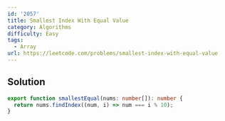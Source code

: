 ```yaml
---
id: '2057'
title: Smallest Index With Equal Value
category: Algorithms
difficulty: Easy
tags:
  - Array
url: https://leetcode.com/problems/smallest-index-with-equal-value
---
```


## Solution

```typescript showLineNumbers
export function smallestEqual(nums: number[]): number {
  return nums.findIndex((num, i) => num === i % 10);
}
```
